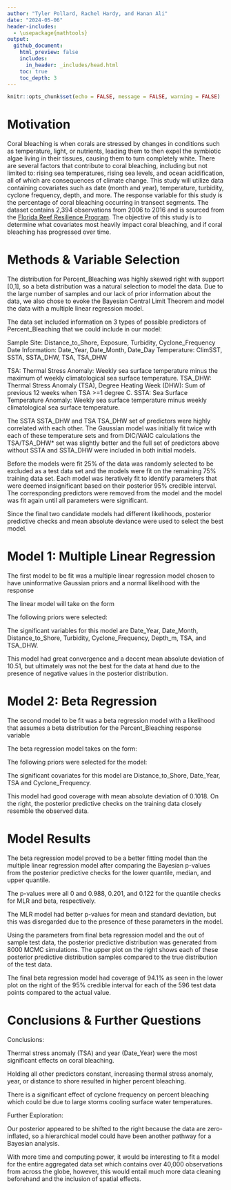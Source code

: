 ```yaml
---
author: "Tyler Pollard, Rachel Hardy, and Hanan Ali"
date: "2024-05-06"
header-includes:
  - \usepackage{mathtools}
output:  
  github_document:
    html_preview: false
    includes: 
      in_header: _includes/head.html
    toc: true
    toc_depth: 3
---
```


```r
knitr::opts_chunk$set(echo = FALSE, message = FALSE, warning = FALSE)
```

# Motivation

Coral bleaching is when corals are stressed by changes in conditions such as temperature, light, or nutrients, leading them to then expel the symbiotic algae living in their tissues, causing them to turn completely white. There are several factors that contribute to coral bleaching, including but not limited to: rising sea temperatures, rising sea levels, and ocean acidification, all of which are consequences of climate change. This study will utilize data containing covariates such as date (month and year), temperature, turbidity, cyclone frequency, depth, and more. The response variable for this study is the percentage of coral bleaching occurring in transect segments. The dataset contains 2,394 observations from 2006 to 2016 and is sourced from the [Florida Reef Resilience Program](https://www.bco-dmo.org/dataset/773466). The objective of this study is to determine what covariates most heavily impact coral bleaching, and if coral bleaching has progressed over time.

# Methods & Variable Selection

The distribution for Percent_Bleaching was highly skewed right with support [0,1], so a beta distribution was a natural selection to model the data. Due to the large number of samples and our lack of prior information about the data, we also chose to evoke the Bayesian Central Limit Theorem and model the data with a multiple linear regression model.

The data set included information on 3 types of possible predictors of Percent_Bleaching that we could include in our model:

Sample Site: Distance_to_Shore, Exposure, Turbidity, Cyclone_Frequency
Date Information: Date_Year, Date_Month, Date_Day
Temperature: ClimSST, SSTA, SSTA_DHW, TSA, TSA_DHW

TSA: Thermal Stress Anomaly: Weekly sea surface temperature minus the maximum of weekly climatological sea surface temperature.
TSA_DHW: Thermal Stress Anomaly (TSA), Degree Heating Week (DHW): Sum of previous 12 weeks when TSA >=1 degree C.
SSTA: Sea Surface Temperature Anomaly: Weekly sea surface temperature minus weekly climatological sea surface temperature.


The SSTA SSTA_DHW and TSA TSA_DHW set of predictors were highly correlated with each other. The Gaussian model was initially fit twice with each of these temperature sets and from DIC/WAIC calculations the TSA/TSA_DHW* set was slightly better and the full set of predictors above without SSTA and SSTA_DHW were included in both initial models.

Before the models were fit 25% of the data was randomly selected to be excluded as a test data set and the models were fit on the remaining 75% training data set. Each model was iteratively fit to identify parameters that were deemed insignificant based on their posterior 95% credible interval. The corresponding predictors were removed from the model and the model was fit again until all parameters were significant.

Since the final two candidate models had different likelihoods, posterior predictive checks and mean absolute deviance were used to select the best model.

# Model 1: Multiple Linear Regression

The first model to be fit was a multiple linear regression model chosen to have uninformative Gaussian priors and a normal likelihood with the response

The linear model will take on the form

The following priors were selected: 

The significant variables for this model are Date_Year, Date_Month, Distance_to_Shore, Turbidity, Cyclone_Frequency, Depth_m, TSA, and TSA_DHW.

This model had great convergence and a decent mean absolute deviation of 10.51, but ultimately was not the best for the data at hand due to the presence of negative values in the posterior distribution.

# Model 2: Beta Regression

The second model to be fit was a beta regression model with a likelihood that assumes a beta distribution for the Percent_Bleaching response variable 

The beta regression model takes on the form:

The following priors were selected for the model:

The significant covariates for this model are Distance_to_Shore, Date_Year, TSA and Cyclone_Frequency. 

This model had good coverage with mean absolute deviation of 0.1018. On the right, the posterior predictive checks on the training data closely resemble the observed data.

# Model Results

The beta regression model proved to be a better fitting model than the multiple linear regression model after comparing the Bayesian p-values from the posterior predictive checks for the lower quantile, median, and upper quantile.

The p-values were all 0 and 0.988, 0.201, and 0.122 for the quantile checks for MLR and beta, respectively.

The MLR model had better p-values for mean and standard deviation, but this was disregarded due to the presence of these parameters in the model.

Using the parameters from final beta regression model and the out of sample test data, the posterior predictive distribution was generated from 8000 MCMC simulations. The upper plot on the right shows each of these posterior predictive distribution samples compared to the true distribution of the test data.

The final beta regression model had coverage of 94.1% as seen in the lower plot on the right of the 95\% credible interval for each of the 596 test data points compared to the actual value.

# Conclusions & Further Questions

Conclusions:

Thermal stress anomaly (TSA) and year (Date_Year) were the most significant effects on coral bleaching.

Holding all other predictors constant, increasing thermal stress anomaly, year, or distance to shore resulted in higher percent bleaching.

There is a significant effect of cyclone frequency on percent bleaching which could be due to large storms cooling surface water temperatures.

Further Exploration:

Our posterior appeared to be shifted to the right because the data are zero-inflated, so a hierarchical model could have been another pathway for a Bayesian analysis. 

With more time and computing power, it would be interesting to fit a model for the entire aggregated data set which contains over 40,000 observations from across the globe, however, this would entail much more data cleaning beforehand and the inclusion of spatial effects.



